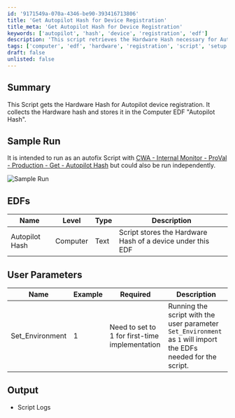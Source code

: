 ```yaml
---
id: '9171549a-070a-4346-be90-393416713806'
title: 'Get Autopilot Hash for Device Registration'
title_meta: 'Get Autopilot Hash for Device Registration'
keywords: ['autopilot', 'hash', 'device', 'registration', 'edf']
description: 'This script retrieves the Hardware Hash necessary for Autopilot device registration and stores it in the Computer EDF labeled "Autopilot Hash". It can be executed as part of an autofix script or independently, and it includes user parameters for initial setup.'
tags: ['computer', 'edf', 'hardware', 'registration', 'script', 'setup']
draft: false
unlisted: false
---
```

## Summary

This Script gets the Hardware Hash for Autopilot device registration. It collects the Hardware hash and stores it in the Computer EDF "Autopilot Hash".

## Sample Run

It is intended to run as an autofix Script with [CWA - Internal Monitor - ProVal - Production - Get - Autopilot Hash](https://proval.itglue.com/DOC-5078775-17245349) but could also be run independently.

![Sample Run](../../../static/img/Get-AutopilotHash/image_1.png)

## EDFs

| Name         | Level   | Type  | Description                                                |
|--------------|---------|-------|------------------------------------------------------------|
| Autopilot Hash | Computer | Text  | Script stores the Hardware Hash of a device under this EDF |

## User Parameters

| Name             | Example | Required                                               | Description                                                                                             |
|------------------|---------|------------------------------------------------------|---------------------------------------------------------------------------------------------------------|
| Set_Environment   | 1       | Need to set to 1 for first-time implementation       | Running the script with the user parameter `Set_Environment` as `1` will import the EDFs needed for the script. |

## Output

- Script Logs











